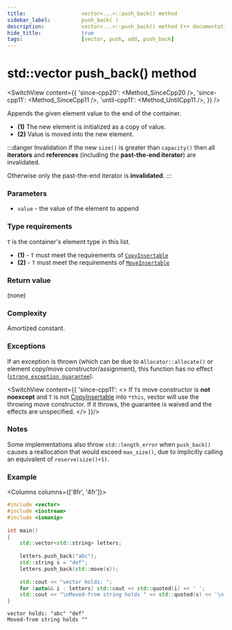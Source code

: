 ```yaml
---
title:					vector<...>::push_back() method
sidebar_label:			push_back( )
description:			vector<...>::push_back() method C++ documentation
hide_title:				true
tags:					[vector, push, add, push_back]
---
```



<!-- Terms -->

<!----------------- Codes ---------------------->

<!-- push_back() -->

# std::vector push_back() method

<SwitchView content={{
    'since-cpp20': <Method_SinceCpp20 />,
    'since-cpp11': <Method_SinceCpp11 />,
    'until-cpp11': <Method_UntilCpp11 />,
}} />

Appends the given element value to the end of the container.

 - **(1)** The new element is initialized as a copy of value.
 - **(2)** Value is moved into the new element.

:::danger Invalidation
If the new `size()` is greater than `capacity()` then all **iterators** and **references** (including the **past-the-end iterator**) are invalidated.

Otherwise only the past-the-end iterator is **invalidated**.
:::

<!-- todo emplace_back vs push_back -->

### Parameters

 - `value` - the value of the element to append
 
### Type requirements
 
`T` is the container's element type in this list.

 - **(1)** - `T` must meet the requirements of [`CopyInsertable`](/docs/named_req/CopyInsertable)
 - **(2)** - `T` must meet the requirements of [`MoveInsertable`](/docs/named_req/MoveInsertable)

### Return value

(none)

### Complexity

<!-- TODO amortized tooltip -->
Amortized constant.

### Exceptions

<!-- TODO add a link here -->
If an exception is thrown (which can be due to `Allocator::allocate()` or element copy/move constructor/assignment), this function has no effect ([`strong exception guarantee`](#)).

<SwitchView content={{
    'since-cpp11': <>
        If <code>T</code>s move constructor is <b>not noexcept</b> and <code>T</code> is not <a href="/docs/named_req/CopyInsertable">CopyInsertable</a> into <code>*this</code>,
        vector will use the throwing move constructor. If it throws, the guarantee is waived and the effects are unspecified.
    </>
    }}/>

### Notes

Some implementations also throw `std::length_error` when `push_back()` causes a reallocation that would exceed `max_size()`, due to implicitly calling an equivalent of `reserve(size()+1)`.

### Example

<Columns columns={['8fr', '4fr']}>
<div>

```cpp title='Main.cpp' showLineNumbers
#include <vector>
#include <iostream>
#include <iomanip>
 
int main()
{
    std::vector<std::string> letters;
 
    letters.push_back("abc");
    std::string s = "def";
    letters.push_back(std::move(s));
 
    std::cout << "vector holds: ";
    for (auto&& i : letters) std::cout << std::quoted(i) << ' ';
    std::cout << "\nMoved-from string holds " << std::quoted(s) << '\n';
}
```

</div>
<div>

```plaintext title="Output"
vector holds: "abc" "def" 
Moved-from string holds ""
```

</div>
</Columns>


